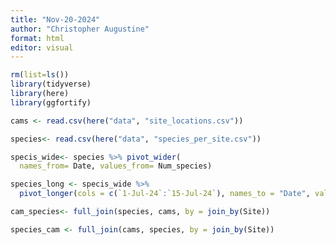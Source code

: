 ```yaml
---
title: "Nov-20-2024"
author: "Christopher Augustine"
format: html
editor: visual
---
```


```r
rm(list=ls())
library(tidyverse)
library(here)
library(ggfortify)

```

```r
cams <- read.csv(here("data", "site_locations.csv"))
```

```r
species<- read.csv(here("data", "species_per_site.csv"))
```


```r
specis_wide<- species %>% pivot_wider(
  names_from= Date, values_from= Num_species)
```

```r
species_long <- specis_wide %>%
  pivot_longer(cols = c(`1-Jul-24`:`15-Jul-24`), names_to = "Date", values_to = "Num_species")
```

```r
cam_species<- full_join(species, cams, by = join_by(Site)) 
```

```r
species_cam <- full_join(cams, species, by = join_by(Site))
```

